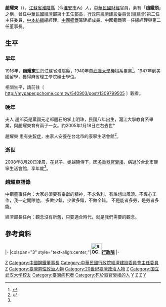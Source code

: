 '''趙耀東'''（{{bd|1916年|9月29日|2008年|8月20日|catIdx=Zhao趙}}），[[江蘇省|江蘇省]][[淮陰|淮陰縣]]（今[[淮安市|淮安市]]內）人，[[中華民國|中華民國]][[財經|財經]]官員，素有「'''趙鐵頭'''」之稱，曾任[[中華民國經濟部|中華民國經濟部]]第十五任[[中華民國經濟部|部長]]，[[行政院經濟建設委員會|行政院經濟建設委員會]]([[經建會|經建會]])第二任主任委員，[[中本紡織|中本紡織]]總經理、[[中國鋼鐵|中國鋼鐵]]籌建組成員、中國鋼鐵第一任總經理與第二任董事長。

==生平==
===早年===
1916年，'''趙耀東'''生於江蘇省淮陰縣，1940年自[[武漢大學|武漢大學]]機械系畢業<ref name=DREAM>{{cite web|url=http://download.cw.com.tw/dream60/dream.asp|title=鐵的骨架 鋼的堅持--趙耀東|work=天下知識網|accessdate=2008-08-20|deadurl=yes|archiveurl=https://web.archive.org/web/20080829223647/http://download.cw.com.tw/dream60/dream.asp|archivedate=2008-08-29}}</ref>。1947年到美國留學，獲得麻省理工學院碩士學位。

相關生平，請前往〔 http://mypaper.pchome.com.tw/540903/post/1309799505 {{Wayback|url=http://mypaper.pchome.com.tw/540903/post/1309799505 |date=20130525141842 }} 〕觀看。

===晚年===
夫人 趙郎英是黨國元老郎醒石的掌上明珠，民國八年出生，滬江大學教育系畢業，與趙耀東育有兩子一女。約2005年1月18日左右去世° 

趙耀東 患有[[失智症|失智症]]，由家人安養在台北市的康寧生活會館<ref name="CT">{{cite news|url=http://news.chinatimes.com/2007Cti/2007Cti-Focus/2007Cti-Focus-Content/0,4518,9708200251+0+0+131143+0,00.html|title=趙耀東病逝 享年九十三歲|author=中央社|work=中時電子報|accessdate=2008-08-20|deadurl=yes|archiveurl=https://web.archive.org/web/20080826143920/http://news.chinatimes.com/2007Cti/2007Cti-Focus/2007Cti-Focus-Content/0%2C4518%2C9708200251%200%200%20131143%200%2C00.html|archivedate=2008-08-26}}</ref>。 

===逝世===
2008年8月20日凌晨，在兒子、媳婦隨侍下，因[[多重器官衰竭|多重器官衰竭]]，病逝於台北市康寧生活會館，享年{{age|1916|1|1|2008|8|20}}歲<ref name=CT/>。

===趙耀東語錄===
中鋼董事任內：大家必須要有奉獻的精神，不求名利，有誰想出風頭、不專心工作，我一定開除他。
多做少錯，少做多錯，不做全錯。
不是能者多勞，是勞者多能。

經濟部長任內：觀念沒有新舊，只要適合時代，就是我們需要的觀念。

==參考資料==
{{reflist}}


{{start box}}
{{s-gov|roc}}
|-
|colspan="3" style="text-align:center;"|'''[[File:ROC_Executive_Yuan_Logo.svg|34px]][[行政院|行政院]]'''
|-
{{s-before|[[張光世|張光世]]}}
{{s-title|[[中華民國經濟部|經濟部部長]]<br><small>第十五任<br>1981年11月25日－1984年5月28日}}
{{s-after|[[徐立德|徐立德]]}}
{{s-before|[[俞國華|俞國華]]}}
{{s-title|[[行政院經濟建設委員會|行政院經濟建設委員會]]主任委員<br><small>第二任<br>1984年6月1日－1988年7月21日}}
{{s-after|[[錢復|錢　復]]}}
{{end box}}

{{DEFAULTSORT:Zhao趙耀東}}
[[Category:中華民國經濟部部長|Z]]
[[Category:中國鋼鐵董事長|Category:中國鋼鐵董事長]]
[[Category:中華民國行政院經濟建設委員會主任委員|Category:中華民國行政院經濟建設委員會主任委員]]
[[Category:中國國民黨黨員|Z]]
[[Category:臺灣男性政治人物|Category:臺灣男性政治人物]]
[[Category:20世紀臺灣政治人物|Category:20世紀臺灣政治人物]]
[[Category:麻省理工學院校友|Z]]
[[Category:国立武汉大学校友|Category:国立武汉大学校友]]
[[Category:臺灣病死者|Category:臺灣病死者]]
[[Category:死於器官衰竭的人|Category:死於器官衰竭的人]]
[[Category:大港赵氏|Y]]
[[Category:台灣戰後江蘇移民|Z]]
[[Category:淮安人|Z]]
[[Category:趙姓|Y]]
